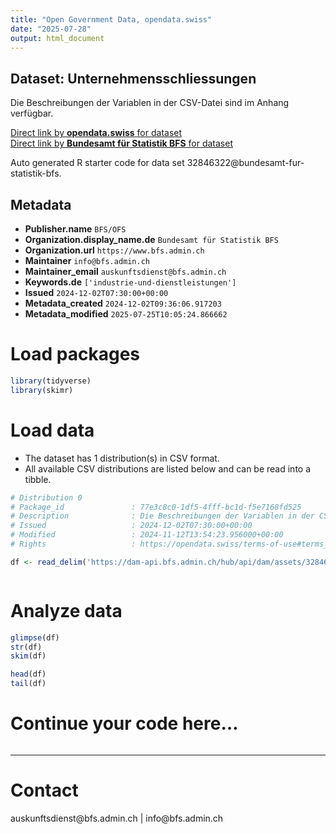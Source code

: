 ```yaml
---
title: "Open Government Data, opendata.swiss"
date: "2025-07-28"
output: html_document
---
```


## Dataset: Unternehmensschliessungen

Die Beschreibungen der Variablen in der CSV-Datei sind im Anhang verfügbar.

[Direct link by **opendata.swiss** for dataset](https://opendata.swiss/de/dataset/unternehmensschliessungen4)<br>
[Direct link by **Bundesamt für Statistik BFS** for dataset](https://www.bfs.admin.ch/asset/de/ts-x-06.02.02.01.05)

Auto generated R starter code for data set 32846322@bundesamt-fur-statistik-bfs.

## Metadata

- **Publisher.name** `BFS/OFS`
- **Organization.display_name.de** `Bundesamt für Statistik BFS`
- **Organization.url** `https://www.bfs.admin.ch`
- **Maintainer** `info@bfs.admin.ch`
- **Maintainer_email** `auskunftsdienst@bfs.admin.ch`
- **Keywords.de** `['industrie-und-dienstleistungen']`
- **Issued** `2024-12-02T07:30:00+00:00`
- **Metadata_created** `2024-12-02T09:36:06.917203`
- **Metadata_modified** `2025-07-25T10:05:24.866662`


# Load packages

```r

library(tidyverse)
library(skimr)

```

# Load data

-   The dataset has 1 distribution(s) in CSV format.
-   All available CSV distributions are listed below and can be read into a tibble.

```r

# Distribution 0
# Package_id               : 77e3c8c0-1df5-4fff-bc1d-f5e7168fd525
# Description              : Die Beschreibungen der Variablen in der CSV-Datei sind im Anhang verfügbar.
# Issued                   : 2024-12-02T07:30:00+00:00
# Modified                 : 2024-11-12T13:54:23.956000+00:00
# Rights                   : https://opendata.swiss/terms-of-use#terms_by_ask

df <- read_delim('https://dam-api.bfs.admin.ch/hub/api/dam/assets/32846327/master')



```

# Analyze data

```r

glimpse(df)
str(df)
skim(df)

head(df)
tail(df)

```

# Continue your code here...

```r

```

------------------------------------------------------------------------

# Contact

auskunftsdienst@bfs.admin.ch | info@bfs.admin.ch
